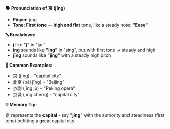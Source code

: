 **🗣️ Pronunciation of 京 (jīng)**

- **Pinyin:** jīng
- **Tone: First tone** — **high and flat** tone, like a steady note: **"Eeee"**

**🔤 Breakdown:**

- **j** like **"j"** in "jar"
- **īng** sounds like **"ing"** in "sing", but with first tone → steady and high
- **jīng** sounds like **"jing"** with a steady high pitch

**📝 Common Examples:**

- 京 (jīng) - "capital city"
- 北京 (běi jīng) - "Beijing"
- 京剧 (jīng jù) - "Peking opera"
- 京城 (jīng chéng) - "capital city"

**💡 Memory Tip:**

京 represents the **capital** - say **"jing"** with the authority and steadiness (first tone)
befitting a great capital city!
